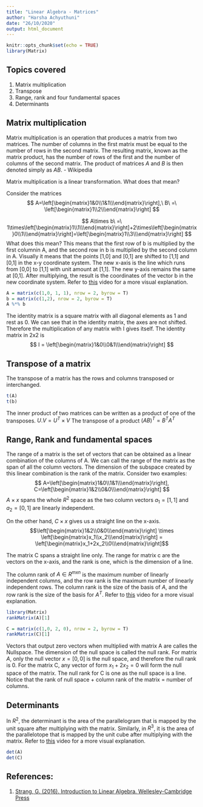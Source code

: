 ```yaml
---
title: "Linear Algebra - Matrices"
author: "Harsha Achyuthuni"
date: "26/10/2020"
output: html_document
---
```


```r
knitr::opts_chunk$set(echo = TRUE)
library(Matrix)
```

## Topics covered
1. Matrix multiplication    
2. Transpose  
3. Range, rank and four fundamental spaces      
4. Determinants    

## Matrix multiplication
Matrix multiplication is an operation that produces a matrix from two matrices. The number of columns in the first matrix must be equal to the number of rows in the second matrix. The resulting matrix, known as the matrix product, has the number of rows of the first and the number of columns of the second matrix. The product of matrices $A$ and $B$ is then denoted simply as $AB$. - Wikipedia  

Matrix multiplication is a linear transformation. What does that mean? 

Consider the matrices
$$ A=\left[\begin{matrix}1&0\\1&1\\\end{matrix}\right],\ B\ =\ \left[\begin{matrix}1\\2\\\end{matrix}\right] $$

$$ A\times b\ =\ 1\times\left[\begin{matrix}1\\1\\\end{matrix}\right]+2\times\left[\begin{matrix}0\\1\\\end{matrix}\right]=\left[\begin{matrix}1\\3\\\end{matrix}\right] $$
What does this mean? This means that the first row of b is multiplied by the first columnin A, and the second row in b is multiplied by the second column in A. Visually it means that the points [1,0] and [0,1] are shifted to [1,1] and [0,1] in the x-y coordinate system. The new x-axis is the line which runs from [0,0] to [1,1] with unit amount at [1,1]. The new y-axis remains the same at [0,1]. After multiplying, the result is the coordinates of the vector b in the new coordinate system. Refer to [this]() video for a more visual explanation.  

```r
A = matrix(c(1,0, 1, 1), nrow = 2, byrow = T)
b = matrix(c(1,2), nrow = 2, byrow = T)
A %*% b
```

The identity matrix is a square matrix with all diagonal elements as 1 and rest as 0. We can see that in the identity matrix, the axes are not shifted. Therefore the multiplication of any matrix with I gives itself. The identity matrix in 2x2 is 
$$ I = \left[\begin{matrix}1&0\\0&1\\\end{matrix}\right] $$


## Transpose of a matrix
The transpose of a matrix has the rows and columns transposed or interchanged. 

```r
t(A)
t(b)
```

The inner product of two matrices can be written as a product of one of the transposes. $U.V = U^T \times V$
The transpose of a product $(AB)^T = B^T A^T$

## Range, Rank and fundamental spaces  
The range of a matrix is the set of vectors that can be obtained as a linear combination of the columns of A. We can call the range of the matrix as the span of all the column vectors. The dimension of the subspace created by this linear combination is the rank of the matrix. Consider two examples: 
$$ A=\left[\begin{matrix}1&0\\1&1\\\end{matrix}\right], C=\left[\begin{matrix}1&2\\0&0\\\end{matrix}\right] $$
$A\times x$ spans the whole $R^2$ space as the two column vectors $a_1 = [1,1]$ and $a_2=[0,1]$ are linearly independent. 

On the other hand, $C\times x$ gives us a straight line on the x-axis.
$$\left[\begin{matrix}1&2\\0&0\\\end{matrix}\right] \times \left[\begin{matrix}x_1\\x_2\\\end{matrix}\right] = \left[\begin{matrix}x_1+2x_2\\0\\\end{matrix}\right]$$

The matrix C spans a straight line only. The range for matrix c are the vectors on the x-axis, and the rank is one, which is the dimension of a line.  

The column rank of $A \in R^{mxn}$ is the maximum number of linearly independent columns, and the row rank is the maximum number of linearly independent rows. The column rank is the size of the basis of $A$, and the row rank is the size of the basis for $A^T$. Refer to [this]() video for a more visual explanation.  

```r
library(Matrix)
rankMatrix(A)[1]

C = matrix(c(1,0, 2, 0), nrow = 2, byrow = T)
rankMatrix(C)[1]
```

Vectors that output zero vectors when multiplied with matrix A are calles the Nullspace. The dimension of the null space is called the null rank. For matrix $A$, only the null vector $x=[0,0]$ is the null space, and therefore the null rank is 0. For the matrix C, any vector of form $x_1+2x_2 = 0$ will form the null space of the matrix. The null rank for C is one as the null space is a line. Notice that the rank of null space + column rank of the matrix = number of columns.  

## Determinants
In $R^2$, the determinant is the area of the parallelogram that is mapped by the unit square after multiplying with the matrix. Similarly, in $R^3$, it is the area of the parallelotope that is mapped by the unit cube after multiplying with the matrix. Refer to [this]() video for a more visual explanation.  

```r
det(A)
det(C)
```

## References:  
1. [Strang, G. (2016). Introduction to Linear Algebra. Wellesley-Cambridge Press](http://math.mit.edu/~gs/linearalgebra/)
